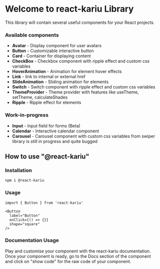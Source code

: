 # Welcome to react-kariu Library

This library will contain several useful components for your React projects.

### Available components

- **Avatar** - Display component for user avatars
- **Button** - Customizable interactive button
- **Card** - Container for displaying content
- **CheckBox** - Checkbox component with ripple effect and custom css variables
- **HoverAnimation** - Animation for element hover effects
- **Link** - link to internal or external href
- **SlideAnimation** - Sliding animation for elements
- **Switch** - Switch component with ripple effect and custom css variables
- **ThemeProvider** - Theme provider with features like useTheme, setTheme, calculateShades
- **Ripple** - Ripple effect for elements

### Work-in-progress

- **Input** - Input field for forms (Beta)
- **Calendar** - Interactive calendar component
- **Carousel** - Carousel component with custom css variables from swiper library is still in progress and quite bugged

## How to use "@react-kariu"

### Installation

```
npm i @react-kariu

```

### Usage

```
import { Button } from 'react-kariu'

<Button
  label="Button"
  onClick={() => {}}
  shape="square"
/>
```

### Documentation Usage

Play and customise your component with the react-kariu documentation. Once your component is ready, go to the Docs section of the component
and click on "show code" for the raw code of your component.
